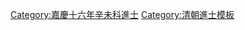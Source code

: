 {{Navbox
|name = 嘉慶十六年辛未科殿試金榜
|title = 嘉慶十六年（[[1811年]]）辛未科殿試金榜
|titlestyle = background-color:#FFD700;
|image =
|style = width:100%;text-align:center; 
|groupstyle = text-align:center; background-color:#FFD700;
|liststyle = text-align:center;
|state = {{{state<includeonly>|collapsed</includeonly>}}}
|group1 = 第一甲<br>賜進士及第<br>共3名
|list1 = '''[[蔣立鏞]]''' - '''[[吳毓英]]''' - '''[[吳廷珍]]'''

|group2 = 第二甲<br>賜進士出身<br>共92名
|list2 = [[毛鼎亭]] - [[黃崇光]] - [[曾秩|曾　秩]] - [[林则徐|林則徐]] - [[王贈芳]] - [[李在青]] - [[許邦光]] - [[湯儲璠]] - [[盧振新]] - [[王惟詢]]<br>[[馮雲鵷]] - [[黃玉衡]] - [[戴葆瑩]] - [[梅茂南]] - [[錢騋|錢　騋]] - [[張敦頤]] - [[王繼昺]] - [[程矞采]] - [[喻元準]] - [[馬步蟾]]<br>[[宋劭穀]] - [[陳焯 (嘉慶進士)|陳　焯]] - [[王培|王　培]] - [[楊承湛]] - [[陳述經]] - [[恩貴（嘉慶進士）|恩　貴]] - [[陸堯松]] - [[王茂松]] - [[尹作翰]] - [[周樹槐]]<br>[[徐翰|徐　翰]] - [[梁慎猷]] - [[鄭長籙]] - [[湯錫蕃]] - [[潘錫恩]] - [[黃揚鑣]] - [[倪彤書]] - [[劉斯嵋]] - [[邱家煒]] - [[汪鳴謙]]<br>[[馮元錫]] - [[劉煒 (嘉慶進士)|劉　煒]] - [[莫焜|莫　焜]] - [[羅永符]] - [[宗室奕澤|奕　澤]] - [[文綸|文　綸]] - [[胡方朔]] - [[袁應惇]] - [[朱壬林]] - [[朱文來]]<br>[[羅以豐]] - [[程恩澤]] - [[胡世墉]] - [[姚維藩]] - [[袁銑|袁　銑]] - [[李恩綏]] - [[李莒|李　莒]] - [[崔廷詔]] - [[吳衡照]] - [[陳逢年]]<br>[[宋延芳]] - [[蔣超曾]] - [[包敬堂]] - [[劉榮玠]] - [[凌銓|凌　銓]] - [[陶鎔|陶　鎔]] - [[廖文錦]] - [[劉體仁 (嘉慶進士)|劉體仁]] - [[趙湘 (嘉慶進士)|趙　湘]] - [[周凱 (清朝)|周　凱]]<br>[[祝孝溶]] - [[丁運泰]] - [[王有爲 (嘉慶進士)|王有爲]] - [[戴廷選]] - [[易本杰]] - [[郟掄才]] - [[蔡世松]] - [[楊希銓]] - [[楊思榮]] - [[匡守勤]]<br>[[盧演復]] - [[谷善禾]] - [[张学尹|張學尹]] - [[汪理朝]] - [[孫貫一]] - [[辛文沚]] - [[端木坦]] - [[方觀旭]] - [[張師德 (嘉慶進士)|張師德]] - [[趙銊|趙　銊]]<br>[[李彥章]] - [[司河|司　河]]<span style="color: #FFFFFF;"> - －－－ - －－－ - －－－ - －－－ - －－－ - －－－ - －－－ - －－－</span>

|group3 = 第三甲<br>賜同進士出身<br>共142名
|list3 = [[王禹功]] - [[徐謙 (嘉慶進士)|徐　謙]] - [[易良俶]] - [[李象鵾]] - [[傅漢 (嘉慶進士)|傅　漢]] - [[徐寶森]] - [[顧濤|顧　濤]] - [[王履謙 (嘉慶進士)|王履謙]] - [[周德潤 (嘉慶進士)|周德潤]] - [[王雲錦 (嘉慶進士)|王雲錦]]<br>[[尹佩珩]] - [[姚喬齡]] - [[王日新]] - [[吳庭煇]] - [[楊思敬]] - [[賀崇禧]] - [[王寅弼]] - [[陳燮元]] - [[朱楙|朱　楙]] - [[桂馨|桂　馨]]<br>[[陳寶柟]] - [[王鳳翥 (嘉慶進士)|王鳳翥]] - [[張向辰]] - [[李棻|李　棻]] - [[張景|張　景]] - [[袁如凱]] - [[陶克讓]] - [[紀樹榮]] - [[劉晉|劉　晉]] - [[袁鍊|袁　鍊]]<br>[[雷景鵬]] - [[蔡世瑛]] - [[希靈阿]] - [[陳柱勳]] - [[萬鼎洋]] - [[陳蒸|陳　蒸]] - [[楊以澄]] - [[兆元 (嘉庆进士)|兆　元]] - [[鐵林|鐵　林]] - [[吳榕|吳　榕]]<br>[[侯圻|侯　圻]] - [[榮第|榮　第]] - [[阮貽昆]] - [[呂璜|呂　璜]] - [[陳彬 (嘉慶進士)|陳　彬]] - [[劉珊|劉　珊]] - [[謝元暉]] - [[楊俊士]] - [[吳文健 (嘉慶進士)|吳文健]] - [[周錫齡]]<br>[[李存周]] - [[林士瑛]] - [[蘇棨|蘇　棨]] - [[謝邦基]] - [[魯鼎|魯　鼎]] - [[奎耀|奎　耀]] - [[曹人傑]] - [[曹師恕]] - [[羅世德]] - [[吳方文]]<br>[[張朋來]] - [[周鳳喈]] - [[邊鳳翽]] - [[閻善慶]] - [[張連茹]] - [[楊桓占]] - [[高蔚溶]] - [[吳廷輝]] - [[趙廷熙]] - [[蔣啓廷]]<br>[[汪兆柯]] - [[何炳彝]] - [[張焜|張　焜]] - [[林元英]] - [[李彬 (嘉慶進士)|李　彬]] - [[衞如玉]] - [[黃元吉 (嘉慶進士)|黃元吉]] - [[党紹修]] - [[蕭斯|蕭　斯]] - [[王衍梅]]<br>[[龔綬|龔　綬]] - [[崔錫榮]] - [[王根|王　根]] - [[余寅元]] - [[高斅齡]] - [[全奎|全　奎]] - [[于允中]] - [[陳師慶]] - [[伊雲崧]] - [[任養正]]<br>[[李輝斗]] - [[朱應詔]] - [[席尙清]] - [[黃載華]] - [[石毓萱]] - [[章箴|章　箴]] - [[金朝覲]] - [[成一寧]] - [[白明義]] - [[毛印午]]<br>[[尹世衡]] - [[林作霖]] - [[馬章藻]] - [[賈懋功]] - [[馬良臣]] - [[仇琨|仇　琨]] - [[王宗燾]] - [[周清現]] - [[周坦|周　坦]] - [[沈用維]]<br>[[楊兆璜]] - [[仝卜年]] - [[郭淳章]] - [[盧奎|盧　奎]] - [[栢守真]] - [[黃爔|黃　爔]] - [[張如阜]] - [[福申|福　申]] - [[張主褒]] -[[達德 (刑部主事)|宗室達英]]<br>[[李瑩|李　瑩]] - [[趙克明]] - [[曾鵬 (嘉慶進士)|曾　鵬]] - [[湯景和]] - [[高凌雲 (嘉慶進士)|高凌雲]] - [[耿錫嘏]] - [[劉登榜]] - [[秦恒齡]] - [[周天爵]] - [[陳德調]]<br>[[金鼎梅]] - [[黃頴|黃　頴]] - [[耿履端]] - [[欒堅|欒　堅]] - [[張金煜]] - [[談錫福]] - [[陳大綱]] - [[海濂|海　濂]] - [[李載懋]] - [[劉鳴鶴]]<br>[[梅樹德]] - [[戴南崑]]<span style="color: #FFFFFF;"> - －－－ - －－－ - －－－ - －－－ - －－－ - －－－ - －－－ - －－－</span>
|belowstyle = text-align: center; background-color:#FFD700;
|below='''前一科：[[Template:嘉慶十四年己巳恩科殿試金榜|嘉慶十四年己巳恩科]]　'''·'''　後一科：[[Template:嘉慶十九年甲戌科殿試金榜|嘉慶十九年甲戌科]]'''<br>'''同科進士：[[Template:嘉慶十六年辛未科繙譯進士金榜|嘉慶十六年辛未繙譯科]]、[[Template:嘉慶十六年辛未科武殿試金榜|嘉慶十六年辛未武科]]'''
}}
[[Category:嘉慶十六年辛未科進士]]
<noinclude>
[[Category:嘉慶十六年辛未科進士| ]]
[[Category:清朝進士模板]]</noinclude>